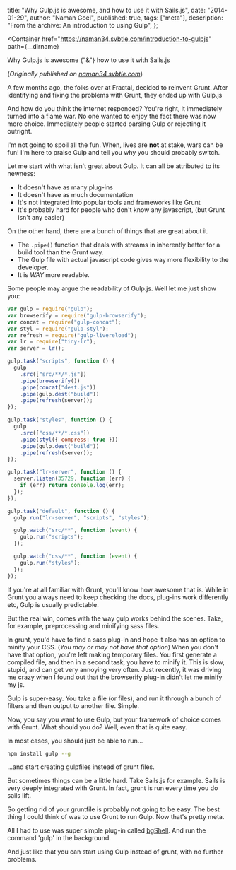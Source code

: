   title: "Why Gulp.js is awesome, and how to use it with Sails.js",
  date: "2014-01-29",
  author: "Naman Goel",
  published: true,
  tags: ["meta"],
  description: "From the archive: An introduction to using Gulp",
};



<Container
  href="https://naman34.svbtle.com/introduction-to-gulpjs"
  path={__dirname}
>
  <Word scale={69}>Why</Word>
  <Word scale={116}>Gulp.js</Word>
  <Word scale={26}>is</Word>
  <Word scale={146}>awesome</Word>
  <Word scale={24} italic>
    {"&"}
  </Word>
  <Word scale={69}>how</Word>
  <Word scale={38}>to</Word>
  <Word scale={55}>use</Word>
  <Word scale={25}>it</Word>
  <Word scale={74.5}>with</Word>
  <Word scale={123}>Sails.js</Word>
</Container>

(_Originally published on [naman34.svbtle.com](https://naman34.svbtle.com/introduction-to-gulpjs)_)

A few months ago, the folks over at Fractal, decided to reinvent Grunt. After identifying and fixing the problems with Grunt, they ended up with Gulp.js

And how do you think the internet responded? You're right, it immediately turned into a flame war. No one wanted to enjoy the fact there was now more choice. Immediately people started parsing Gulp or rejecting it outright.

I'm not going to spoil all the fun. When, lives are **not** at stake, wars can be fun! I'm here to praise Gulp and tell you why you should probably switch.

Let me start with what isn't great about Gulp. It can all be attributed to its newness:

- It doesn't have as many plug-ins
- It doesn't have as much documentation
- It's not integrated into popular tools and frameworks like Grunt
- It's probably hard for people who don't know any javascript, (but Grunt isn't any easier)

On the other hand, there are a bunch of things that are great about it.

- The `.pipe()` function that deals with streams in inherently better for a build tool than the Grunt way.
- The Gulp file with actual javascript code gives way more flexibility to the developer.
- It is _WAY_ more readable.

Some people may argue the readability of Gulp.js. Well let me just show you:

```javascript
var gulp = require("gulp");
var browserify = require("gulp-browserify");
var concat = require("gulp-concat");
var styl = require("gulp-styl");
var refresh = require("gulp-livereload");
var lr = require("tiny-lr");
var server = lr();

gulp.task("scripts", function () {
  gulp
    .src(["src/**/*.js"])
    .pipe(browserify())
    .pipe(concat("dest.js"))
    .pipe(gulp.dest("build"))
    .pipe(refresh(server));
});

gulp.task("styles", function () {
  gulp
    .src(["css/**/*.css"])
    .pipe(styl({ compress: true }))
    .pipe(gulp.dest("build"))
    .pipe(refresh(server));
});

gulp.task("lr-server", function () {
  server.listen(35729, function (err) {
    if (err) return console.log(err);
  });
});

gulp.task("default", function () {
  gulp.run("lr-server", "scripts", "styles");

  gulp.watch("src/**", function (event) {
    gulp.run("scripts");
  });

  gulp.watch("css/**", function (event) {
    gulp.run("styles");
  });
});
```

If you're at all familiar with Grunt, you'll know how awesome that is. While in Grunt you always need to keep checking the docs, plug-ins work differently etc, Gulp is usually predictable.

But the real win, comes with the way gulp works behind the scenes. Take, for example, preprocessing and minifying sass files.

In grunt, you'd have to find a sass plug-in and hope it also has an option to minify your CSS. (_You may or may not have that option_) When you don't have that option, you're left making temporary files. You first generate a compiled file, and then in a second task, you have to minify it. This is slow, stupid, and can get very annoying very often. Just recently, it was driving me crazy when I found out that the browserify plug-in didn't let me minify my js.

Gulp is super-easy. You take a file (or files), and run it through a bunch of filters and then output to another file. Simple.

Now, you say you want to use Gulp, but your framework of choice comes with Grunt. What should you do? Well, even that is quite easy.

In most cases, you should just be able to run...

```bash
npm install gulp --g
```

...and start creating gulpfiles instead of grunt files.

But sometimes things can be a little hard. Take Sails.js for example. Sails is very deeply integrated with Grunt. In fact, grunt is run every time you do sails lift.

So getting rid of your gruntfile is probably not going to be easy. The best thing I could think of was to use Grunt to run Gulp. Now that's pretty meta.

All I had to use was super simple plug-in called [bgShell](https://github.com/rma4ok/grunt-bg-shell). And run the command 'gulp' in the background.

And just like that you can start using Gulp instead of grunt, with no further problems.
